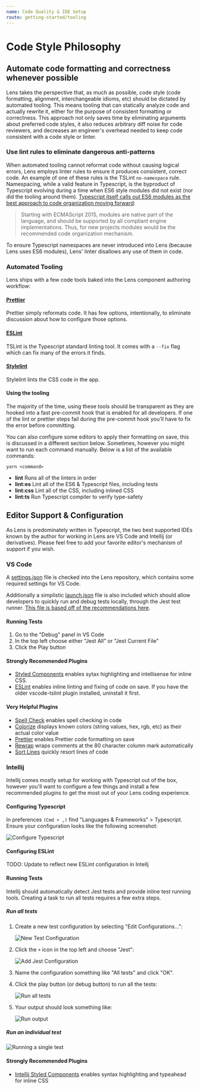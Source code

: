 ```yaml
---
name: Code Quality & IDE Setup
route: getting-started/tooling
---
```


# Code Style Philosophy

## Automate code formatting and correctness whenever possible

Lens takes the perspective that, as much as possible, code style (code formatting, alignment, interchangeable idioms, etc) should be dictated by automated tooling. This means tooling that can statically analyze code and actually rewrite it, either for the purpose of consistent formatting or correctness. This approach not only saves time by eliminating arguments about preferred code styles, it also reduces arbitrary diff noise for code reviewers, and decreases an engineer's overhead needed to keep code consistent with a code style or linter.

### Use lint rules to eliminate dangerous anti-patterns

When automated tooling cannot reformat code without causing logical errors, Lens employs linter rules to ensure it produces consistent, correct code. An example of one of these rules is the TSLint `no-namespace` rule. Namespacing, while a valid feature in Typescript, is the byproduct of Typescript evolving during a time when ES6 style modules did not exist (nor did the tooling around them). [Typescript itself calls out ES6 modules as the best approach to code organization moving forward](https://www.typescriptlang.org/docs/handbook/namespaces-and-modules.html#using-modules):

> Starting with ECMAScript 2015, modules are native part of the language, and should be supported by all compliant engine implementations. Thus, for new projects modules would be the recommended code organization mechanism.

To ensure Typescript namespaces are never introduced into Lens (because Lens uses ES6 modules), Lens' linter disallows any use of them in code.

### Automated Tooling

Lens ships with a few code tools baked into the Lens component authoring workflow:

#### [Prettier](https://prettier.io/)

Prettier simply reformats code. It has few options, intentionally, to eliminate discussion about how to configure those options.

#### [ESLint](https://eslint.org/)

TSLint is the Typescript standard linting tool. It comes with a `--fix` flag which can fix many of the errors it finds.

#### [Stylelint](https://stylelint.io/)

Stylelint lints the CSS code in the app.

#### Using the tooling

The majority of the time, using these tools should be transparent as they are hooked into a fast pre-commit hook that is enabled for all developers. If one of the lint or prettier steps fail during the pre-commit hook you'll have to fix the error before committing.

You can also configure some editors to apply their formatting on save, this is discussed in a different section below. Sometimes, however you might want to run each command manually. Below is a list of the available commands:

`yarn <command>`

- **lint** Runs all of the linters in order
- **lint:es** Lint all of the ES6 & Typescript files, including tests
- **lint:css** Lint all of the CSS, including inlined CSS
- **lint:ts** Run Typescript compiler to verify type-safety

## Editor Support & Configuration

As Lens is predominately written in Typescript, the two best supported IDEs known by the author for working in Lens are VS Code and Intellij (or derivatives). Please feel free to add your favorite editor's mechanism of support if you wish.

### VS Code

A [settings.json](https://github.com/looker/lens/blob/master/.vscode/settings.json) file is checked into the Lens repository, which contains some required settings for VS Code.

Additionally a simplistic [launch.json](https://github.com/looker/lens/blob/master/.vscode/launch.json) file is also included which should allow developers to quickly run and debug tests locally, through the Jest test runner. [This file is based off of the recommendations here](https://github.com/Microsoft/vscode-recipes/tree/master/debugging-jest-tests).

#### Running Tests

1.  Go to the "Debug" panel in VS Code
2.  In the top left choose either "Jest All" or "Jest Current File"
3.  Click the Play button

#### Strongly Recommended Plugins

- [Styled Components](https://github.com/styled-components/vscode-styled-components) enables sytax highlighting and intellisense for inline CSS.
- [ESLint](https://github.com/Microsoft/vscode-eslint) enables inline linting and fixing of code on save. If you have the older vscode-tslint plugin installed, uninstall it first.

#### Very Helpful Plugins

- [Spell Check](https://github.com/Jason-Rev/vscode-spell-checker) enables spell checking in code
- [Colorize](https://github.com/kamikillerto/vscode-colorize) displays known colors (string values, hex, rgb, etc) as their actual color value
- [Prettier](https://github.com/prettier/prettier-vscode) enables Prettier code formatting on save
- [Rewrap](https://github.com/stkb/Rewrap) wraps comments at the 80 character column mark automatically
- [Sort Lines](https://github.com/Tyriar/vscode-sort-lines) quickly resort lines of code

### Intellij

Intellij comes mostly setup for working with Typescript out of the box, however you'll want to configure a few things and install a few recommended plugins to get the most out of your Lens coding experience.

#### Configuring Typescript

In preferences `(Cmd + ,)` find "Languages & Frameworks" > Typescript. Ensure your configuration looks like the following screenshot:

![Configure Typescript](../../assets/img/typescript_config.jpg)

#### Configuring ESLint

TODO: Update to reflect new ESLint configuration in Intellj

#### Running Tests

Intellij should automatically detect Jest tests and provide inline test running tools. Creating a task to run all tests requires a few extra steps.

##### Run all tests

1. Create a new test configuration by selecting "Edit Configurations...":

   ![New Test Configuration](../../assets/img/intellij_test_configuration.jpg)

1. Click the `+` icon in the top left and choose "Jest":

   ![Add Jest Configuration](../../assets/img/intellij_test_configuration_add.jpg)

1. Name the configuration something like "All tests" and click "OK".
1. Click the play button (or debug button) to run all the tests:

   ![Run all tests](../../assets/img/intellij_run_all_tests.jpg)

1. Your output should look something like:

   ![Run output](../../assets/img/intellij_run_all_tests_output.jpg)

##### Run an individual test

![Running a single test](../../assets/img/intellij_run_individual_test.gif)

#### Strongly Recommended Plugins

- [Intellij Styled Components](https://github.com/styled-components/webstorm-styled-components) enables syntax highlighting and typeahead for inline CSS
